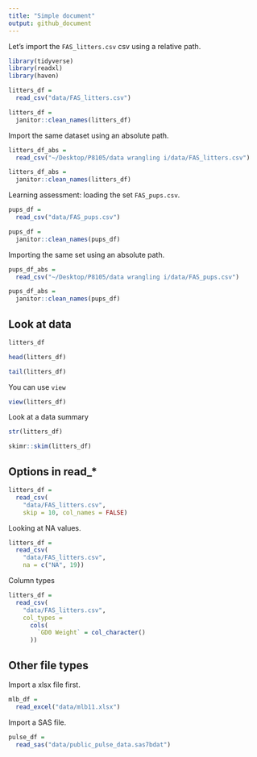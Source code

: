 ```yaml
---
title: "Simple document"
output: github_document
---
```


Let's import the `FAS_litters.csv` csv using a relative path.

```r
library(tidyverse)
library(readxl)
library(haven)
```


```r
litters_df =
  read_csv("data/FAS_litters.csv")

litters_df =
  janitor::clean_names(litters_df)
```

Import the same dataset using an absolute path.

```r
litters_df_abs =
  read_csv("~/Desktop/P8105/data wrangling i/data/FAS_litters.csv")

litters_df_abs =
  janitor::clean_names(litters_df)
```

Learning assessment: loading the set `FAS_pups.csv`.

```r
pups_df =
  read_csv("data/FAS_pups.csv")

pups_df =
  janitor::clean_names(pups_df)
```

Importing the same set using an absolute path.

```r
pups_df_abs =
  read_csv("~/Desktop/P8105/data wrangling i/data/FAS_pups.csv")

pups_df_abs =
  janitor::clean_names(pups_df)
```

## Look at data

```r
litters_df

head(litters_df)

tail(litters_df)
```

You can use `view`

```r
view(litters_df)
```

Look at a data summary

```r
str(litters_df)

skimr::skim(litters_df)
```

## Options in read_*

```r
litters_df =
  read_csv(
    "data/FAS_litters.csv",
    skip = 10, col_names = FALSE)
```

Looking at NA values.

```r
litters_df =
  read_csv(
    "data/FAS_litters.csv",
    na = c("NA", 19))
```

Column types


```r
litters_df =
  read_csv(
    "data/FAS_litters.csv",
    col_types =
      cols(
        `GD0 Weight` = col_character()
      ))
```


## Other file types

Import a xlsx file first.

```r
mlb_df =
  read_excel("data/mlb11.xlsx")
```

Import a SAS file.

```r
pulse_df =
  read_sas("data/public_pulse_data.sas7bdat")
```


